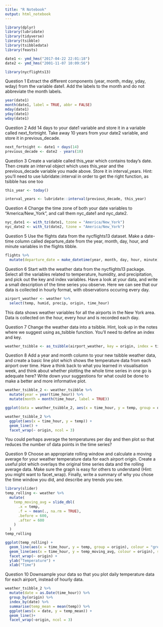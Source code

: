 ```yaml
---
title: "R Notebook"
output: html_notebook
---
```


```r
library(dplyr)
library(lubridate)
library(tidyverse)
library(tsibble)
library(tsibbledata)
library(feasts)

date1 <- ymd_hms("2017-04-22 22:01:18")
date2 <- ymd_hms("2001-11-07 10:09:56")
```

```r
library(nycflights13)
```

Question 1
Extract the different components (year, month, mday, yday, wday) from the variable date1. Add the labels to the month and do not abbreviate the month labels.
```r
year(date1)
month(date1, label = TRUE, abbr = FALSE)
mday(date1)
yday(date1)
wday(date1)
```

Question 2
Add 14 days to your date1 variable and store it in a variable called next_fortnight. Take away 10 years from your date2 variable, and store it in previous_decade.
```r
next_fortnight <- date1 + days(14)
previous_decade <- date2 - years(10)
```

Question 3
Create a variable called this_year which contains today’s date. Then create an interval object which uses this_year and the previous_decade variable you made above. Store it in interval_years. Hint: you’ll need to use lubridate::interval in order to get the right function, as tsibble has one too
```r
this_year <- today()

interval_years <- lubridate::interval(previous_decade, this_year)
```

Question 4
Change the time zone of both your date variables to “America/New_York”, and call them nyc_date1 and nyc_date2.
```r
nyc_date1 <- with_tz(date1, tzone = "America/New_York")
nyc_date2 <- with_tz(date2, tzone = "America/New_York")
```

Question 5
Use the flights data from the nycflights13 dataset. Make a date-time column called departure_date from the year, month, day, hour, and minute variables in the flights tibble.
```r
flights %>% 
  mutate(departure_date = make_datetime(year, month, day, hour, minute))
```

Question 6
Start with the weather data from the nycflights13 package. Select all the variables related to temperature, humidity, and precipitation, and pick out the key and index variables. Have a look at your data, and write a small description of the time series you observe.
Here we can see that our data is collected in hourly format, with observations occuring every day.

```r
airport_weather <- weather %>% 
  select(temp, humid, precip, origin, time_hour)
```
This data shows weather variables for all the airports in the New York area.  Data is collected on the hour, every hour and is recorded each day.


Question 7
Change the weather data into a tsibble. Hint, look up in the notes where we suggest using as_tsibble function. You’ll need to define an index and key.
```r
weather_tsibble <- as_tsibble(airport_weather, key = origin, index = time_hour)
```

Question 8
Add a year and month column to your new tsibble weather data, and create a basic line plot which shows the temperature data from each airport over time. Have a think back to what you learned in visualisation week, and think about whether plotting the whole time series in one go is adequate here? Write down your suggestions for what could be done to make a better and more informative plot.
```r
weather_tsibble_2 <- weather_tsibble %>% 
  mutate(year = year(time_hour)) %>% 
  mutate(month = month(time_hour, label = TRUE))

ggplot(data = weather_tsibble_2, aes(x = time_hour, y = temp, group = origin)) + geom_line(aes(color=origin))

weather_tsibble_2 %>% 
  ggplot(aes(x = time_hour, y = temp)) +
  geom_line() +
  facet_wrap(~ origin, ncol = 3)
```
You could perhaps average the temperatures per day and then plot so that reduces the number of data points in the time series?

Question 9
Choose an appropriate rolling window and calculate a moving average for your weather temperature data for each airport origin. Create a useful plot which overlays the original time series data and the rolling average data. Make sure the graph is easy for others to understand (Hint: you might want to facet_wrap). Finally, write a summary of why you chose the time window you did, and describe any trends you see.

```r
library(slider)
temp_rolling <- weather %>% 
  mutate(
    temp_moving_avg = slide_dbl(
      .x = temp,
      .f = ~ mean(., na.rm = TRUE),
      .before = 600,
      .after = 600
    )
  )
temp_rolling
```

```r
ggplot(temp_rolling) + 
  geom_line(aes(x = time_hour, y = temp, group = origin), colour = "grey") + 
  geom_line(aes(x = time_hour, y = temp_moving_avg, colour = origin), size = 1) + 
  facet_wrap(~ origin) + 
  ylab("Temperature") + 
  xlab("Time")
```


Question 10
Downsample your data so that you plot daily temperature data for each airport, instead of hourly data.
```r
weather_tsibble_2 %>% 
  mutate(date = as.Date(time_hour)) %>% 
  group_by(origin) %>% 
  index_by(date) %>% 
  summarise(temp_mean = mean(temp)) %>% 
  ggplot(aes(x = date, y = temp_mean)) +
  geom_line()+
  facet_wrap(~origin, ncol = 3)
```




